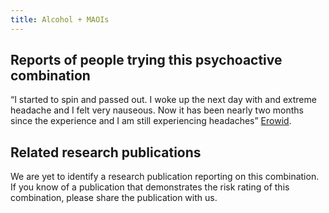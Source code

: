 ---
title: Alcohol + MAOIs
---
## Reports of people trying this psychoactive combination

“I started to spin and passed out. I woke up the next day with and extreme headache and I felt very nauseous. Now it has been nearly two months since the experience and I am still experiencing headaches” [Erowid](https://erowid.org/experiences/exp.php?ID=78571).



## Related research publications

We are yet to identify a research publication reporting on this combination. If you know of a publication that demonstrates the risk rating of this combination, please share the publication with us.


